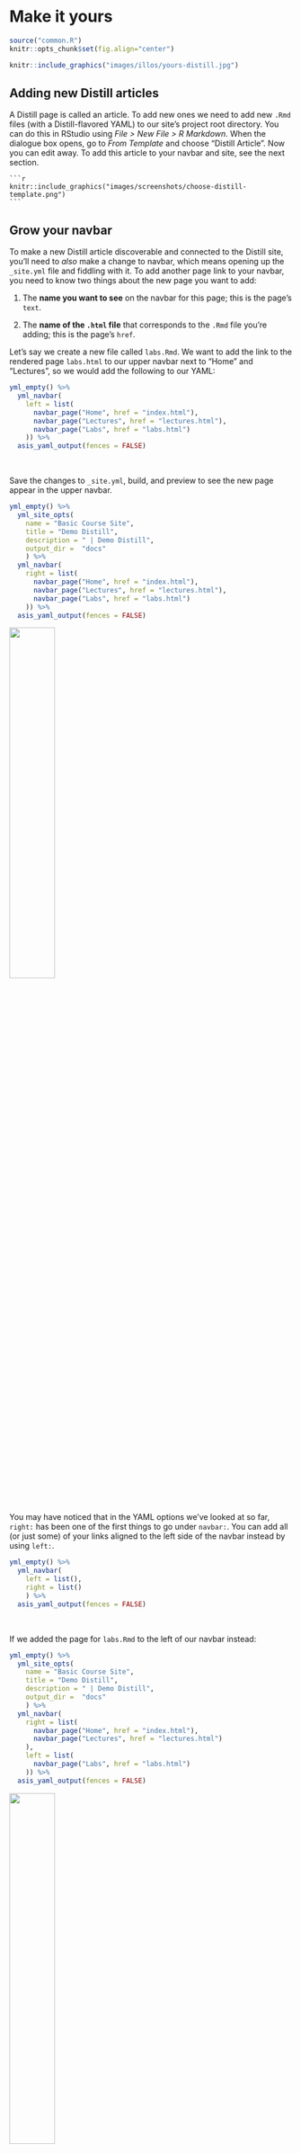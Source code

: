# Make it yours {#distill-yours}

```r
source("common.R")
knitr::opts_chunk$set(fig.align="center")
```


```r
knitr::include_graphics("images/illos/yours-distill.jpg")
```

## Adding new Distill articles {#add-distill}

A Distill page is called an article. To add new ones we need to add new `.Rmd` files (with a Distill-flavored YAML) to our site's project root directory. You can do this in RStudio using *File > New File > R Markdown*. When the dialogue box opens, go to *From Template* and choose "Distill Article". Now you can edit away. To add this article to your navbar and site, see the next section.

    ```r
    knitr::include_graphics("images/screenshots/choose-distill-template.png")
    ```

## Grow your navbar {#distill-grow}

To make a new Distill article discoverable and connected to the Distill site, you'll need to *also* make a change to navbar, which means opening up the `_site.yml` file and fiddling with it. To add another page link to your navbar, you need to know two things about the new page you want to add:

1. The **name you want to see** on the navbar for this page; this is the page's `text`.

1. The **name of the `.html` file** that corresponds to the `.Rmd` file you're adding; this is the page's `href`.

Let's say we create a new file called `labs.Rmd`. We want to add the link to the rendered page `labs.html` to our upper navbar next to "Home" and "Lectures", so we would add the following to our YAML:

```r
yml_empty() %>%
  yml_navbar(
    left = list(
      navbar_page("Home", href = "index.html"),
      navbar_page("Lectures", href = "lectures.html"),
      navbar_page("Labs", href = "labs.html")
    )) %>% 
  asis_yaml_output(fences = FALSE)
```

\

Save the changes to `_site.yml`, build, and preview to see the new page appear in the upper navbar.

<div class = side-by-side>
<div class = side1>


<!-- TODO is ymlthis okay? -->


```r
yml_empty() %>% 
  yml_site_opts(
    name = "Basic Course Site",
    title = "Demo Distill",
    description = " | Demo Distill",
    output_dir =  "docs"
    ) %>% 
  yml_navbar(
    right = list(
      navbar_page("Home", href = "index.html"),
      navbar_page("Lectures", href = "lectures.html"),
      navbar_page("Labs", href = "labs.html")
    )) %>% 
  asis_yaml_output(fences = FALSE)
```

</div>

<div class= side2>
![](images/illos/insert.jpg){width=40%}

</div>
</div>

You may have noticed that in the YAML options we’ve looked at so far, `right:` has been one of the first things to go under `navbar:`. You can add all (or just some) of your links aligned to the left side of the navbar instead by using `left:`. 

```r
yml_empty() %>% 
  yml_navbar(
    left = list(),
    right = list()
    ) %>% 
  asis_yaml_output(fences = FALSE)
```

\

If we added the page for `labs.Rmd` to the left of our navbar instead:
<div class = side-by-side>
<div class = side1>

```r
yml_empty() %>% 
  yml_site_opts(
    name = "Basic Course Site",
    title = "Demo Distill",
    description = " | Demo Distill",
    output_dir =  "docs"
    ) %>% 
  yml_navbar(
    right = list(
      navbar_page("Home", href = "index.html"),
      navbar_page("Lectures", href = "lectures.html")
    ),
    left = list(
      navbar_page("Labs", href = "labs.html")
    )) %>% 
  asis_yaml_output(fences = FALSE)
```

</div>

<div class= side2>

![](images/illos/insert.jpg){width=40%}

</div>
</div>